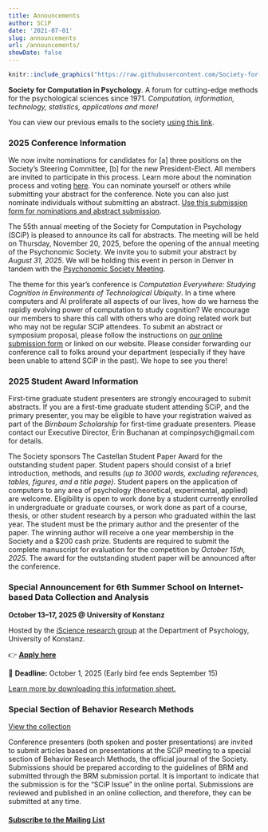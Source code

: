 ```yaml
---
title: Announcements
author: SCiP
date: '2021-07-01'
slug: announcements
url: /announcements/
showDate: false
---
```


```r
knitr::include_graphics("https://raw.githubusercontent.com/Society-for-Computation-in-Psychology/Society-for-Computation-in-Psychology.github.io/02e9bfbebdae8af64bed074c48e5517e21f0a921/files/imgs/scip_logo-2020a.png")
```

**Society for Computation in Psychology**. A forum for cutting-edge methods for the psychological sciences since 1971. *Computation, information, technology, statistics, applications and more!*

You can view our previous emails to the society [using this link](/emails/). 

### 2025 Conference Information 

We now invite nominations for candidates for [a] three positions on the Society's Steering Committee, [b] for the new President-Elect. All members are invited to participate in this process. Learn more about the nomination process and voting [here](https://computationinpsych.com/governance/). You can nominate yourself or others while submitting your abstract for the conference. Note you can also just nominate individuals without submitting an abstract. [Use this submission form for nominations and abstract submission](https://forms.gle/pnaYKzVYnJSPT3Mm8). 

The 55th annual meeting of the Society for Computation in Psychology (SCiP) is pleased to announce its call for abstracts. The meeting will be held on Thursday, November 20, 2025, before the opening of the annual meeting of the Psychonomic Society. We invite you to submit your abstract by *August 31, 2025*. We will be holding this event in person in Denver in tandem with the [Psychonomic Society Meeting](https://www.psychonomic.org/page/2025annualmeeting).


The theme for this year’s conference is *Computation Everywhere: Studying Cognition in Environments of Technological Ubiquity*. In a time where computers and AI proliferate all aspects of our lives, how do we harness the rapidly evolving power of computation to study cognition? We encourage our members to share this call with others who are doing related work but who may not be regular SCiP attendees. To submit an abstract or symposium proposal, please follow the instructions on [our online submission form](https://forms.gle/pnaYKzVYnJSPT3Mm8) or linked on our website. Please consider forwarding our conference call to folks around your department (especially if they have been unable to attend SCiP in the past). We hope to see you there!

### 2025 Student Award Information

First-time graduate student presenters are strongly encouraged to submit abstracts. If you are a first-time graduate student attending SCiP, and the primary presenter, you may be eligible to have your registration waived as part of the *Birnbaum Scholarship* for first-time graduate presenters. Please contact our Executive Director, Erin Buchanan at compinpsych@gmail.com for details. 

The Society sponsors The Castellan Student Paper Award for the outstanding student paper. Student papers should consist of a brief introduction, methods, and results *(up to 3000 words, excluding references, tables, figures, and a title page)*. Student papers on the application of computers to any area of psychology (theoretical, experimental, applied) are welcome. Eligibility is open to work done by a student currently enrolled in undergraduate or graduate courses, or work done as part of a course, thesis, or other student research by a person who graduated within the last year. The student must be the primary author and the presenter of the paper. The winning author will receive a one year membership in the Society and a $200 cash prize. Students are required to submit the complete manuscript for evaluation for the competition by *October 15th, 2025*. The award for the outstanding student paper will be announced after the conference. 

### Special Announcement for 6th Summer School on Internet-based Data Collection and Analysis

**October 13–17, 2025 @ University of Konstanz** 

Hosted by the [iScience research group](https://www.uni-konstanz.de/iscience/) at the Department of Psychology, University of Konstanz.  

👉 **[Apply here](https://iscience.uni-konstanz.de/collaborations/6th-konstanz-summer-school-on-internet-based-data-collection-and-analysis/)**  

📅 **Deadline:** October 1, 2025 (Early bird fee ends September 15)

[Learn more by downloading this information sheet.](https://computationinpsych.com/docs/post/iscience_2025.docx)


### Special Section of Behavior Research Methods

[View the collection](https://link.springer.com/collections/cbcgciabad)

Conference presenters (both spoken and poster presentations) are invited to submit articles based on presentations at the SCiP meeting to a special section of Behavior Research Methods, the official journal of the Society. Submissions should be prepared according to the guidelines of BRM and submitted through the BRM submission portal. It is important to indicate that the submission is for the "SCiP Issue" in the online portal. Submissions are reviewed and published in an online collection, and therefore, they can be submitted at any time. 

#### [Subscribe to the Mailing List](https://mailchi.mp/4df6e290ffee/ub0p519mz8)